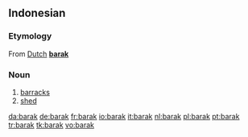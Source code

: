 {{also|Barak}}
==Indonesian==

===Etymology===
From [[w:Dutch language|Dutch]] '''[[barak]]'''

===Noun===
{{infl|id|noun}}

# [[barracks]]
# [[shed]]

[[da:barak]]
[[de:barak]]
[[fr:barak]]
[[io:barak]]
[[it:barak]]
[[nl:barak]]
[[pl:barak]]
[[pt:barak]]
[[tr:barak]]
[[tk:barak]]
[[vo:barak]]